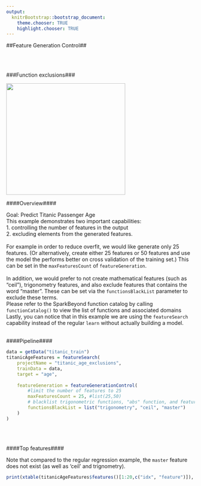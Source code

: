 ```yaml
---
output:
  knitrBootstrap::bootstrap_document:
    theme.chooser: TRUE
    highlight.chooser: TRUE
---
```


<!--
%\VignetteEngine{knitr::rmarkdown}
%\VignetteIndexEntry{featureGeneration_featureExclusions}
%\VignetteDepends{xtable}
-->

##Feature Generation Control##
 
<br>
<br>

###Function exclusions###

<img src="http://s3.amazonaws.com/public-sparkbeyond/images/includeExclude.jpg" width="318" height="298">

####Overview####

Goal: Predict Titanic Passenger Age
<br>
This example demonstrates two important capabilities:
<br>
1. controlling the number of features in the output
<br>
2. excluding elements from the generated features.
<br>
<br>
For example in order to reduce overfit, we would like generate only 25 features. (Or alternatively, create either 25 features or 50 features and use the model the performs better on cross validation of the training set.) This can be set in the `maxFeaturesCount` of `featureGeneration`.
<br>
<br>
In addition, we would prefer to not create mathematical features (such as "ceil"), trigonometry features, and also exclude features that contains the word "master". These can be set via the `functionsBlackList` parameter to exclude these terms. 
<br>
Please refer to the SparkBeyond function catalog by calling `functionCatalog()` to view the list of functions and associated domains
Lastly, you can notice that in this example we are using the `featureSearch` capability instead of the regular `learn` without actually building a model.
<br>
<br>

####Pipeline####

```r
data = getData("titanic_train")
titanicAgeFeatures = featureSearch(
	projectName = "titanic_age_exclusions",
	trainData = data,
	target = "age", 
					 
	featureGeneration = featureGenerationControl(
		#limit the number of features to 25
		maxFeaturesCount = 25, #list(25,50)
		# blacklist trigonometric functions, "abs" function, and features containing "master"
		functionsBlackList = list("trigonometry", "ceil", "master")  
	)
)
```
<br>
<br>

####Top features####

Note that compared to the regular regression example, the `master` feature does not exist (as well as 'ceil' and trignometry).
<br>
```r
print(xtable(titanicAgeFeatures$features()[1:20,c("idx", "feature")]), type='html', comment=F) 
```

<!--
feature generation control

model building control
	# optional - specify algorithms to use - check modelBuildingControl
	modelBuilding = modelBuildingControl(
	algorithmsWhiteList = algorithmsList(isClassification = TRUE, randomForest = TRUE)),


reporting control
		# optional - create lift plots and prediction results 
    email notification
    
    web view
    
    reporting = reportingControl(scoreOnTestSet = TRUE), 
    
    feature clusteres
    +
    titanicSurvivedModelLocal$showFeatureClusters()

predict

enrich
			
revisions	
		revs = projectRevisions(projectName)
		titanicSurvivedModelLocal = Session(projectName, revs$name[1])
-->

<!--
feature trace
To view the feature trace report review /reports/features/features_trace.txt:<br>
For example, the first feature "name contains master" has a positive example trace under the "positive sample" column. The trace starts with the "name" subexpression (bottom) "Rice, Master. Eugene", the next step of the trace is the subexpression "tokenizeByWordBoundary(name)" which is directly on top of "name". It evaluates to "Vector(rice, master, eugene)" which contains "master". The type and documentation of each subexpression function are listed in the last two columns.
{r basic_regression_4, eval = TRUE, message=FALSE}
writeLines(gsub("-{2}","",readLines(paste0(titanicAgeModel$artifact_loc,"/reports/features/features_trace.txt"),n=9)))

{r featureGeneration_featureExclusions_3, eval = TRUE, message=FALSE}
writeLines(readLines(paste0(titanicAgeFeatures$artifact_loc,"/reports/features/features_trace.txt"),n=9))


To view the feature trace report review /reports/features/features_trace.txt:<br>
For example, the first feature "tokenizeByPunctuation(name) does not contain mr" has a positive example trace under the "positive sample" column. The trace starts with the "name" subexpression (bottom) "Cumings, Mrs. John Bradley (Florence Briggs Thayer)", the next step of the trace is the subexpression "tokenizeByPunctuation(name)" which is directly on top of "name". It evaluates to "ArrayBuffer(cumings, mrs, john bradley, florence briggs thayer)" which does not contain "mr". The type and documentation of each subexpression function are listed in the last two columns.
{r basic_classification_6, eval = TRUE, message=FALSE}
writeLines(gsub("-{2}","",readLines(paste0(titanicSurvivedModel$artifact_loc,"/reports/features/features_trace.txt"),n=9)))


-->


